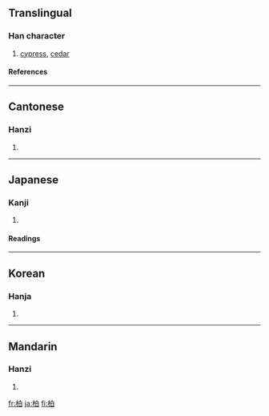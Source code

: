 {{see|栢}}

==Translingual==
===Han character===
{{Han char|rn=75|rad=木|as=05|sn=9|four=4690<sub>0</sub>|canj=木竹日 (DHA)}}
# [[cypress]], [[cedar]]
====References====
{{Han ref|kx=0518.220|dkj=14617|dj=0906.210|hdz=21185.030|uh=67CF|ud=26575|bh=AC66|bd=44134}}

----
==Cantonese==
===Hanzi===
{{yue-hanzi|jyut=|y=baak3, paak3}}
# {{defn|Cantonese}}

----
==Japanese==
===Kanji===
{{ja-kanji|grade=|rs=木05}}
# {{defn|Japanese}} 
====Readings====
{{ja-readings|on=[[はく]] (haku)|kun=[[かしわ]] (kashiwa)}}

----
==Korean==
===Hanja===
{{ko-hanja|hangeul=백|eumhun=|rv=baek|mr=paek|y=payk}}
# {{defn|Korean}}

----
==Mandarin==
===Hanzi===
{{cmn-hanzi|pin=[[bǎi]] ([[bai3]]), [[bó]] ([[bo2]]), [[bò]] ([[bo4]])|wg=pai<sup>3</sup>, po<sup>2</sup>, po<sup>4</sup>}}
# {{defn|Mandarin}}

[[fr:柏]]
[[ja:柏]]
[[fi:柏]]